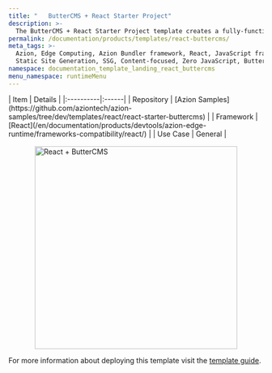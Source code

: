 ```yaml
---
title: "   ButterCMS + React Starter Project"
description: >-
  The ButterCMS + React Starter Project template creates a fully-functional React starter project, completely integrated with ButterCMS, a leading headless CMS that makes collaborative content management of your application easier.
permalink: /documentation/products/templates/react-buttercms/
meta_tags: >-
  Azion, Edge Computing, Azion Bundler framework, React, JavaScript frameworks,
  Static Site Generation, SSG, Content-focused, Zero JavaScript, ButterCMS
namespace: documentation_template_landing_react_buttercms
menu_namespace: runtimeMenu
---
```



<div class="[&_.flex.flex-col]:!gap-4 [&_.flex.flex-col]:md:!gap-8 [&_.flex.flex-col]:2xl:!gap-16">
  <SectionBasicContent
    titleTag="h2"
    description="The ButterCMS + React Starter Project template creates a fully-functional React starter project, completely integrated with ButterCMS, a leading headless CMS that makes collaborative content management of your application easier."
    buttons={[
      { label: "Deploy template", link: "https://console.azion.com/create/buttercms/buttercms-react-starter", outlined: false, icon: "ai ai-azion", iconPos: "left" },
      { label: "View demo", link: "https://eejim123si.map.azionedge.net/", severity: "secondary", target:"_blank" }
    ]}
  />
</div>

<div style="display: flex; gap: 1rem; align-items: center; flex-direction: row; flex-wrap: wrap;">
  <div style="flex: 1; min-width: 300px;">
    | Item | Details |
    |:----------|:------|
    | Repository | [Azion Samples](https://github.com/aziontech/azion-samples/tree/dev/templates/react/react-starter-buttercms) |
    | Framework | [React](/en/documentation/products/devtools/azion-edge-runtime/frameworks-compatibility/react/) |
    | Use Case | General |
  </div>
  <div style="display: flex; justify-content: center; align-items: center; flex: 1; min-width: 300px;">
    <img src="/assets/docs/images/uploads/template-showcase/react/butter-react-starter.png" width="400" alt="React + ButterCMS" style="max-width: 100%; height: auto;" />
  </div>
</div>

For more information about deploying this template visit the [template guide](/en/documentation/products/guides/butter-templates-collection/).